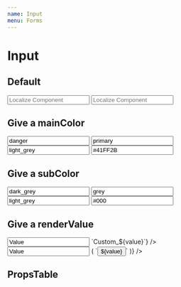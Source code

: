 ```yaml
---
name: Input
menu: Forms
---
```



# Input

## Default

<Playground>
  <ThemeProvider theme={LocalizeTheme}>
    <Input value='' placeholder='Localize Component' />
    <Input value='' subColor='#000' placeholder='Localize Component' />
  </ThemeProvider>
</Playground>

## Give a mainColor

<Playground>
  <ThemeProvider theme={LocalizeTheme}>
    <Input mainColor='danger' value='danger' />
    <Input mainColor='primary' value='primary' />
    <Input mainColor='light_grey' value='light_grey' />
    <Input mainColor='#41FF2B' value='#41FF2B' />
  </ThemeProvider>

</Playground>

## Give a subColor

<Playground>
  <ThemeProvider theme={LocalizeTheme}>
    <Input mainColor='danger' subColor='yellow' value='dark_grey' />
    <Input mainColor='primary' subColor='danger' value='grey' />
    <Input mainColor='light_grey' subColor='purple' value='light_grey' />
    <Input mainColor='#41FF2B' subColor='#000' value='#000' />
  </ThemeProvider>
</Playground>

## Give a renderValue

<Playground>
  <ThemeProvider theme={LocalizeTheme}>
    <Input value='Value' renderValue={(value) => `Custom_${value}`} />
    <Input value='Value' renderValue={(value) => (
      `<button>${value}</button>`
    )} />
  </ThemeProvider>
</Playground>

## PropsTable

<Props of={Input} />
